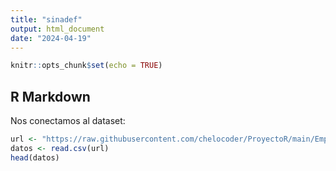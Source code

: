 ```yaml
---
title: "sinadef"
output: html_document
date: "2024-04-19"
---
```


```r
knitr::opts_chunk$set(echo = TRUE)
```

## R Markdown

Nos conectamos al dataset:

```r
url <- "https://raw.githubusercontent.com/chelocoder/ProyectoR/main/Employee.csv"
datos <- read.csv(url)
head(datos)
```

